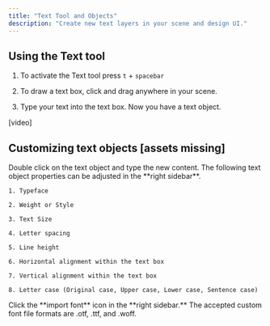 ```yaml
---
title: "Text Tool and Objects"
description: "Create new text layers in your scene and design UI."
---
```


## Using the Text tool

1. To activate the Text tool press `t` + `spacebar`

2. To draw a text box, click and drag anywhere in your scene.

3. Type your text into the text box. Now you have a text object.

\[video]

## Customizing text objects \[assets missing]

<AccordionGroup>
  <Accordion title="Editing contents of a text object" defaultOpen={false}>
    Double click on the text object and type the new content.
  </Accordion>

  <Accordion title="Adjusting text properties" defaultOpen={false}>
    The following text object properties can be adjusted in the **right sidebar**.

    1. Typeface

    2. Weight or Style

    3. Text Size

    4. Letter spacing

    5. Line height

    6. Horizontal alignment within the text box

    7. Vertical alignment within the text box

    8. Letter case (Original case, Upper case, Lower case, Sentence case)
  </Accordion>

  <Accordion title="Uploading custom fonts" defaultOpen={false}>
    Click the **import font** icon in the **right sidebar.** The accepted custom font file formats are .otf, .ttf, and .woff.
  </Accordion>
</AccordionGroup>

##